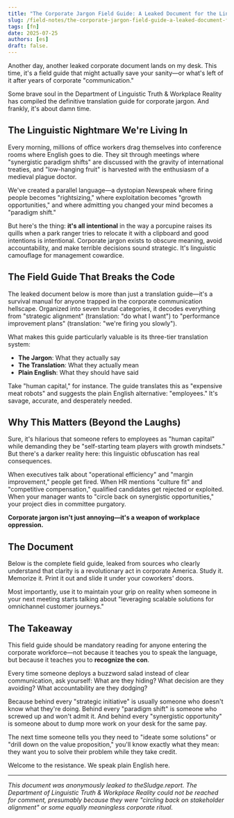 ```yaml
---
title: "The Corporate Jargon Field Guide: A Leaked Document for the Linguistically Oppressed"
slug: /field-notes/the-corporate-jargon-field-guide-a-leaked-document-for-the-linguistically-oppressed
tags: [fn]
date: 2025-07-25
authors: [es]
draft: false.
---
```



Another day, another leaked corporate document lands on my desk. This time, it's a field guide that might actually save your sanity—or what's left of it after years of corporate "communication."

Some brave soul in the Department of Linguistic Truth & Workplace Reality has compiled the definitive translation guide for corporate jargon. And frankly, it's about damn time.

<!-- truncate -->

## The Linguistic Nightmare We're Living In

Every morning, millions of office workers drag themselves into conference rooms where English goes to die. They sit through meetings where "synergistic paradigm shifts" are discussed with the gravity of international treaties, and "low-hanging fruit" is harvested with the enthusiasm of a medieval plague doctor.

We've created a parallel language—a dystopian Newspeak where firing people becomes "rightsizing," where exploitation becomes "growth opportunities," and where admitting you changed your mind becomes a "paradigm shift."

But here's the thing: **it's all intentional** in the way a porcupine raises its quills when a park ranger tries to relocate it with a clipboard and good intentions is intentional. Corporate jargon exists to obscure meaning, avoid accountability, and make terrible decisions sound strategic. It's linguistic camouflage for management cowardice.

## The Field Guide That Breaks the Code

The leaked document below is more than just a translation guide—it's a survival manual for anyone trapped in the corporate communication hellscape. Organized into seven brutal categories, it decodes everything from "strategic alignment" (translation: "do what I want") to "performance improvement plans" (translation: "we're firing you slowly").

What makes this guide particularly valuable is its three-tier translation system:

- **The Jargon**: What they actually say
- **The Translation**: What they actually mean
- **Plain English**: What they should have said

Take "human capital," for instance. The guide translates this as "expensive meat robots" and suggests the plain English alternative: "employees." It's savage, accurate, and desperately needed.

## Why This Matters (Beyond the Laughs)

Sure, it's hilarious that someone refers to employees as "human capital" while demanding they be "self-starting team players with growth mindsets." But there's a darker reality here: this linguistic obfuscation has real consequences.

When executives talk about "operational efficiency" and "margin improvement," people get fired. When HR mentions "culture fit" and "competitive compensation," qualified candidates get rejected or exploited. When your manager wants to "circle back on synergistic opportunities," your project dies in committee purgatory.

**Corporate jargon isn't just annoying—it's a weapon of workplace oppression.**

## The Document

Below is the complete field guide, leaked from sources who clearly understand that clarity is a revolutionary act in corporate America. Study it. Memorize it. Print it out and slide it under your coworkers' doors.

Most importantly, use it to maintain your grip on reality when someone in your next meeting starts talking about "leveraging scalable solutions for omnichannel customer journeys."

<PdfViewer pdfUrl="/pdf/corporate-jargon-field-guide.pdf" />

## The Takeaway

This field guide should be mandatory reading for anyone entering the corporate workforce—not because it teaches you to speak the language, but because it teaches you to **recognize the con**.

Every time someone deploys a buzzword salad instead of clear communication, ask yourself: What are they hiding? What decision are they avoiding? What accountability are they dodging?

Because behind every "strategic initiative" is usually someone who doesn't know what they're doing. Behind every "paradigm shift" is someone who screwed up and won't admit it. And behind every "synergistic opportunity" is someone about to dump more work on your desk for the same pay.

The next time someone tells you they need to "ideate some solutions" or "drill down on the value proposition," you'll know exactly what they mean: they want you to solve their problem while they take credit.

Welcome to the resistance. We speak plain English here.

---

_This document was anonymously leaked to theSludge.report. The Department of Linguistic Truth & Workplace Reality could not be reached for comment, presumably because they were "circling back on stakeholder alignment" or some equally meaningless corporate ritual._

